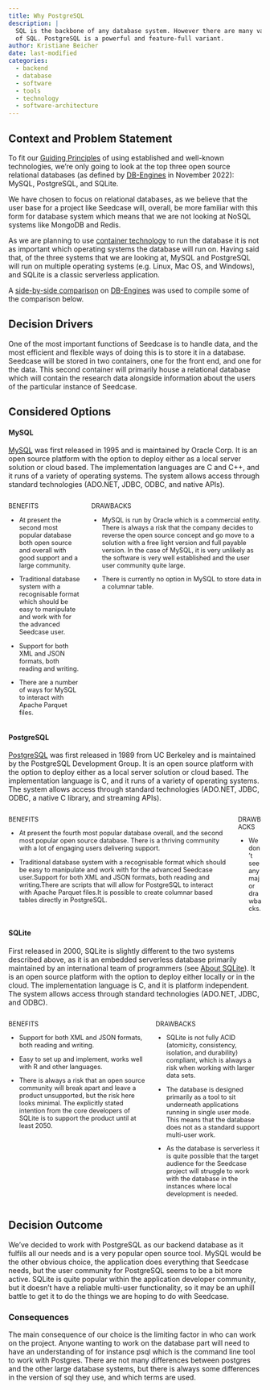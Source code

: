 ```yaml
---
title: Why PostgreSQL
description: |
  SQL is the backbone of any database system. However there are many variants
  of SQL. PostgreSQL is a powerful and feature-full variant.
author: Kristiane Beicher
date: last-modified
categories:
  - backend
  - database
  - software
  - tools
  - technology
  - software-architecture
---
```


## Context and Problem Statement

To fit our [Guiding Principles](/design/software-architecture/introduction.qmd#guiding-principles) of using established and well-known technologies, we're only going to look at the top three open source relational databases (as defined by [DB-Engines](https://db-engines.com/en/ranking/relational+dbms) in November 2022): MySQL, PostgreSQL, and SQLite.

We have chosen to focus on relational databases, as we believe that the user base for a project like Seedcase will, overall, be more familiar with this form for database system which means that we are not looking at NoSQL systems like MongoDB and Redis.

As we are planning to use [container technology](/../seedcase-project/design/decisions/why-containers/index.md) to run the database it is not as important which operating systems the database will run on.  Having said that, of the three systems that we are looking at, MySQL and PostgreSQL will run on multiple operating systems (e.g. Linux, Mac OS, and Windows), and SQLite is a classic serverless application.

A [side-by-side comparison](https://db-engines.com/en/system/MySQL%3BPostgreSQL%3BSQLite)
on [DB-Engines](https://db-engines.com) was used to compile some of the comparison below.

## Decision Drivers

One of the most important functions of Seedcase is to handle data, and the most efficient and flexible ways of doing this is to store it in a database. Seedcase will be stored in two containers, one for the front end, and one for the data.  This second container will primarily house a relational database which will contain the research data alongside information about the users of the particular instance of Seedcase.

## Considered Options

#### MySQL

[MySQL](www.mysql.com) was first released in 1995 and is maintained by Oracle Corp. It is an open source platform with the option to deploy either as a local server solution or cloud based. The implementation languages are C and C++, and it runs of a variety of operating systems. The system allows access through standard technologies (ADO.NET, JDBC, ODBC, and native APIs).

::: columns
::: {.column width="50%" style="font-size: 90%"}

BENEFITS 

* At present the second most popular database both open source and overall with good support and a large community.

* Traditional database system with a recognisable format which should be easy to manipulate and work with for the advanced Seedcase user.

* Support for both XML and JSON formats, both reading and writing.

* There are a number of ways for MySQL to interact with Apache Parquet files.

:::
::: {.column width="50%" style="font-size: 90%"}

DRAWBACKS

* MySQL is run by Oracle which is a commercial entity. There is always a risk that the company decides to reverse the open source concept and go move to a solution with a free light version and full payable version. In the case of MySQL, it is very unlikely as the software is very well established and the user user community quite large.

* There is currently no option in MySQL to store data in a columnar table.

:::
:::

#### PostgreSQL

[PostgreSQL](www.postgresql.org) was first released in 1989 from UC Berkeley and is maintained by the PostgreSQL Development Group. It is an open source platform with the option to deploy either as a local server solution or cloud based. The implementation language is C, and it runs of a variety of operating systems. The system allows access through standard technologies (ADO.NET, JDBC, ODBC, a native C library, and streaming APIs).

::: columns
::: {.column width="50%" style="font-size: 90%"}

BENEFITS 

* At present the fourth most popular database overall, and the second most popular open source database. There is a thriving community with a lot of engaging users delivering support.

* Traditional database system with a recognisable format which should be easy to manipulate and work with for the advanced Seedcase user.Support for both XML and JSON formats, both reading and writing.There are scripts that will allow for PostgreSQL to interact with Apache Parquet files.It is possible to create columnar based tables directly in PostgreSQL.

:::
::: {.column width="50%" style="font-size: 90%"}

DRAWBACKS

* We don't see any major drawbacks.

:::
:::

#### SQLite

First released in 2000, SQLite is slightly different to the two systems described above, as it is an embedded serverless database primarily maintained by an international team of programmers (see [About SQLite](https://www.sqlite.org/about.html)). It is an open source platform with the option to deploy either locally or in the cloud.
The implementation language is C, and it is platform independent. The system allows access through standard technologies (ADO.NET, JDBC, and ODBC).

::: columns
::: {.column width="50%" style="font-size: 90%"}

BENEFITS 

* Support for both XML and JSON formats, both reading and writing. 

* Easy to set up and implement, works well with R and other languages. 

* There is always a risk that an open source community will break apart and leave a product unsupported, but the risk here looks minimal. The explicitly stated intention from the core developers of SQLite is to support the product until at least 2050.

:::
::: {.column width="50%" style="font-size: 90%"}

DRAWBACKS

* SQLite is not fully ACID (atomicity, consistency, isolation, and durability) compliant, which is always a risk when working with larger data sets.

* The database is designed primarily as a tool to sit underneath applications running in single user mode. This means that the database does not as a standard support multi-user work.

* As the database is serverless it is quite possible that the target audience for the Seedcase project will struggle to work with the database in the instances where local development is needed.

:::
:::

## Decision Outcome

We've decided to work with PostgreSQL as our backend database as it fulfils all our needs and is a very popular open source tool. MySQL would be the other obvious choice, the application does everything that Seedcase needs, but the user community for PostgreSQL seems to be a bit more active. SQLite is quite popular within the application developer community, but it doesn't have a reliable multi-user functionality, so it may be an uphill battle to get it to do the things we are hoping to do with Seedcase.

### Consequences

The main consequence of our choice is the limiting factor in who can work on the project. Anyone wanting to work on the database part will need to have an understanding of for instance psql which is the command line tool to work with Postgres.  There are not many differences between postgres and the other large database systems, but there is always some differences in the version of sql they use, and which terms are used. 
